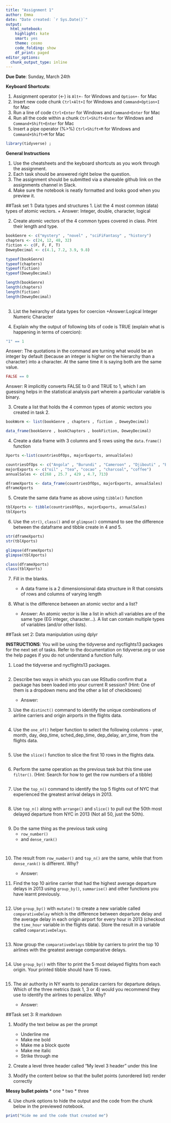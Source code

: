```yaml
---
title: "Assignment 1"
author: Emma
date: "Date created: `r Sys.Date()`"
output:
  html_notebook:
    highlight: kate
    smart: yes
    theme: cosmo
    code_folding: show
    df_print: paged
editor_options: 
  chunk_output_type: inline
---
```


**Due Date**: Sunday, March 24th

**Keyboard Shortcuts**:

1. Assignment operator (<-) is `Alt+-` for Windows and `Option+-` for Mac
2. Insert new code chunk `Ctrl+Alt+I` for Windows and `Command+Option+I` for Mac
3. Run a line of code `Ctrl+Enter` for Windows and `Command+Enter` for Mac
4. Run all the code within a chunk `Ctrl+Shift+Enter` for Windows and `Command+Shift+Enter` for Mac
5. Insert a pipe operator (%>%) `Ctrl+Shift+M` for Windows and `Command+Shift+M` for Mac
```r
library(tidyverse) ; 

```


**General Instructions**

1. Use the cheatsheets and the keyboard shortcuts as you work through the assignment.
2. Each task should be answered right below the question.
3. The assignment should be submitted via a shareable github link on the assignments channel in Slack.
4. Make sure the notebook is neatly formatted and looks good when you preview it.

##Task set 1: Data types and structures
1. List the 4 most common (data) types of atomic vectors.
    + Answer: Integer, double, character, logical

2. Create atomic vectors of the 4 common types covered in class. Print their length and type.

```r

bookGenre <- c("mystery" , "novel" , "sciFiFantasy" , "history")
chapters <- c(24, 12, 48, 32)
fiction <- c(F, F, F, T)
DeweyDecimal <- c(4.1, 7.2, 3.9, 9.8)

typeof(bookGenre)
typeof(chapters)
typeof(fiction)
typeof(DeweyDecimal)

length(bookGenre)
length(chapters)
length(fiction)
length(DeweyDecimal)
  
```

3. List the heirarchy of data types for coercion
    +Answer:Logical
            Integer
            Numeric
            Character

4. Explain why the output of following bits of code is TRUE (explain what is happening in terms of coercion): 

```r
"1" == 1
```
Answer: The quotations in the command are turning what would be an integer by default (because an integer is higher on the hierarchy than a character) into a character. At the same time it is saying both are the same value.



```r
FALSE == 0
```
Answer: R implicitly converts FALSE to 0 and TRUE to 1, which I am guessing helps in the statistical analysis part wherein a particular variable is binary.

3. Create a list that holds the 4 common types of atomic vectors you created in task 2.

```r
bookWorm <- list(bookGenre , chapters , fiction , DeweyDecimal)
```

```r
data_frame(bookGenre , bookChapters , bookFiction, DeweyDecimal)
```


4. Create a data frame with 3 columns and 5 rows using the `data.frame()` function

```r
Xports <-list(countriesOfOps, majorExports, annualSales)
```


```r
countriesOfOps <- c("Angola" , "Burundi" , "Cameroon" , "Djibouti" , "Ethiopia")
majorExports <- c("oil" , "tea", "cocao" , "charcoal", "coffee")
annualSales <- c(268 , 25.7 , 429 , 4.7, 713)
```

```r
dframeXports <- data_frame(countriesOfOps, majorExports, annualSales)
dframeXports
```


5. Create the same data frame as above using `tibble()` function

```r
tblXports <- tibble(countriesOfOps, majorExports, annualSales)
tblXports
```

6. Use the `str()`, `class()` and or `glimpse()` command to see the difference between the dataframe and tibble create in 4 and 5.

```r
str(dframeXports)
str(tblXports)
```

```r
glimpse(dframeXports)
glimpse(tblXports)
```

```r
class(dframeXports)
class(tblXports)
```


7. Fill in the blanks. 

    + A data frame is a 2 dimensionsional data structure in R that consists of rows and columns of varying length

8. What is the difference between an atomic vector and a list?
    + Answer: An atomic vector is like a list in which all variables are of the same type (EG integer, character...). A list can contain multiple types of variables (and/or other lists). 


##Task set 2: Data manipulation using dplyr

**INSTRUCTIONS**: You will be using the tidyverse and nycflights13 packages for the next set of tasks. Refer to the documentation on tidyverse.org or use the help pages if you do not understand a function fully.

1. Load the tidyverse and nycflights13 packages.

```r

```

2. Describe two ways in which you can use RStudio confirm that a package has been loaded into your current R session? (Hint: One of them is a dropdown menu and the other a list of checkboxes)

    + Answer:

3. Use the `distinct()` command to identify the unique combinations of airline carriers and origin airports in the flights data.

```r

```

4. Use the `one_of()` helper function to select the following columns -  year, month, day, dep_time, sched_dep_time, dep_delay, arr_time, from the flights data.

```r

```

5. Use the `slice()` function to slice the first 10 rows in the flights data.

```r

```

6. Perform the same operation as the previous task but this time use `filter()`. (Hint: Search for how to get the row numbers of a tibble)

```r

```

7. Use the `top_n()` command to identify the top 5 flights out of NYC that experienced the greatest arrival delays in 2013.

```r

```

8. Use `top_n()` along with `arrange()` and `slice()` to pull out the 50th most delayed departure from NYC in 2013 (Not all 50, just the 50th). 
```r

```

9. Do the same thing as the previous task using 
    + `row_number()`
    + and `dense_rank()`
```r

```

```r

```


10. The result from `row_number()` and `top_n()` are the same, while that from `dense_rank()` is different. Why?

    + Answer:

11. Find the top 10 airline carrier that had the highest average departure delays in 2013 using `group_by()`, `summarise()` and other functions you have learnt previously.
```r

```

12. Use `group_by()` with `mutate()` to create a new variable called `comparativeDelay` which is the difference between departure delay and the average delay in each origin airport for every hour in 2013 (checkout the `time_hour` variable in the flights data). Store the result in a variable called `comparativeDelays`.
```r

```

13. Now group the `comparativeDelays` tibble by carriers to print the top 10 airlines with the greatest average comparative delays.
```r

```

14. Use `group_by()` with filter to print the 5 most delayed flights from each origin. Your printed tibble should have 15 rows.
```r

```

15. The air authority in NY wants to penalize carriers for departure delays. Which of the three metrics (task 1, 3 or 4) would you recommend they use to identify the airlines to penalize. Why?

    + Answer:
    
##Task set 3: R markdown

1. Modify the text below as per the prompt
    + Underline me
    + Make me bold
    + Make me a block quote
    + Make me italic
    + Strike through me

2. Create a level three header called "My level 3 header" under this line 

3. Modify the content below so that the bullet points (unordered list) render correctly

**Messy bullet points**
* one
* two
* three

4. Use chunk options to hide the output and the code from the chunk below in the previewed notebook.

```r
print("Hide me and the code that created me")
```


